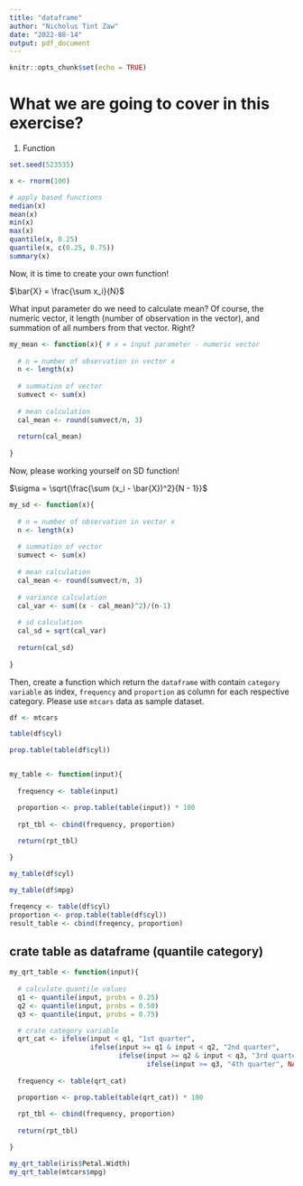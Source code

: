 ```yaml
---
title: "dataframe"
author: "Nicholus Tint Zaw"
date: "2022-08-14"
output: pdf_document
---
```


```r
knitr::opts_chunk$set(echo = TRUE)
```


# What we are going to cover in this exercise? 

1. Function


```r
set.seed(523535)

x <- rnorm(100)

# apply based functions
median(x)
mean(x)
min(x)
max(x)
quantile(x, 0.25)
quantile(x, c(0.25, 0.75))
summary(x)

```

Now, it is time to create your own function!


$\bar{X} = \frac{\sum x_i}{N}$

What input parameter do we need to calculate mean? Of course, the numeric vector, it length (number of observation in the vector), and summation of all numbers from that vector. Right? 

```r

my_mean <- function(x){ # x = input parameter - numeric vector 
  
  # n = number of observation in vector x 
  n <- length(x)
  
  # summation of vector 
  sumvect <- sum(x)
  
  # mean calculation 
  cal_mean <- round(sumvect/n, 3)
  
  return(cal_mean)
  
}

```


Now, please working yourself on SD function!

$\sigma = \sqrt{\frac{\sum (x_i - \bar{X})^2}{N - 1}}$


```r

my_sd <- function(x){
  
  # n = number of observation in vector x 
  n <- length(x)
  
  # summation of vector 
  sumvect <- sum(x)
  
  # mean calculation 
  cal_mean <- round(sumvect/n, 3)
  
  # variance calculation 
  cal_var <- sum((x - cal_mean)^2)/(n-1)
  
  # sd calculation 
  cal_sd = sqrt(cal_var)
  
  return(cal_sd)
  
}

```



Then, create a function which return the `dataframe` with contain `category variable` as index, `frequency` and `proportion` as column for each respective category. Please use `mtcars` data as sample dataset. 

```r
df <- mtcars

table(df$cyl)

prop.table(table(df$cyl))


my_table <- function(input){
  
  frequency <- table(input)

  proportion <- prop.table(table(input)) * 100
  
  rpt_tbl <- cbind(frequency, proportion)
  
  return(rpt_tbl)

}

my_table(df$cyl)

my_table(df$mpg)

```


```r

freqency <- table(df$cyl)
proportion <- prop.table(table(df$cyl))
result_table <- cbind(freqency, proportion)


```



## crate table as dataframe (quantile category)

```r
my_qrt_table <- function(input){
  
  # calculate quantile values 
  q1 <- quantile(input, probs = 0.25)
  q2 <- quantile(input, probs = 0.50)
  q3 <- quantile(input, probs = 0.75)

  # crate category variable 
  qrt_cat <- ifelse(input < q1, "1st quarter", 
                    ifelse(input >= q1 & input < q2, "2nd quarter", 
                           ifelse(input >= q2 & input < q3, "3rd quarter", 
                                  ifelse(input >= q3, "4th quarter", NA))))
  
  frequency <- table(qrt_cat)

  proportion <- prop.table(table(qrt_cat)) * 100
  
  rpt_tbl <- cbind(frequency, proportion)
  
  return(rpt_tbl)

}

my_qrt_table(iris$Petal.Width)
my_qrt_table(mtcars$mpg)


```

